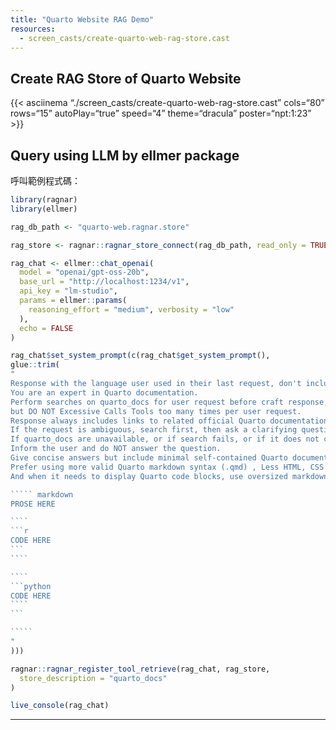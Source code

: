 ```yaml
---
title: "Quarto Website RAG Demo"
resources: 
  - screen_casts/create-quarto-web-rag-store.cast
---
```


## Create RAG Store of Quarto Website

{{< asciinema "./screen_casts/create-quarto-web-rag-store.cast" cols="80" rows="15" autoPlay="true" speed="4" theme="dracula" poster="npt:1:23" >}}

## Query using LLM by ellmer package

呼叫範例程式碼：

~~~r
library(ragnar)
library(ellmer)

rag_db_path <- "quarto-web.ragnar.store"

rag_store <- ragnar::ragnar_store_connect(rag_db_path, read_only = TRUE)

rag_chat <- ellmer::chat_openai(
  model = "openai/gpt-oss-20b",
  base_url = "http://localhost:1234/v1",
  api_key = "lm-studio",
  params = ellmer::params(
    reasoning_effort = "medium", verbosity = "low"
  ),
  echo = FALSE
)

rag_chat$set_system_prompt(c(rag_chat$get_system_prompt(),
glue::trim(
"
Response with the language user used in their last request, don't include useless greeting words.
You are an expert in Quarto documentation.
Perform searches on quarto_docs for user request before craft response,
but DO NOT Excessive Calls Tools too many times per user request.
Response always includes links to related official Quarto documentation links.
If the request is ambiguous, search first, then ask a clarifying question.
If quarto_docs are unavailable, or if search fails, or if it does not contain an answer to the question,
Inform the user and do NOT answer the question.
Give concise answers but include minimal self-contained Quarto document examples,
Prefer using more valid Quarto markdown syntax (.qmd) , Less HTML, CSS those pure web technology syntax as possible.
And when it needs to display Quarto code blocks, use oversized markdown fences, like follows:

````` markdown
PROSE HERE

````
```r 
CODE HERE
```
````

````
```python
CODE HERE
````
```

`````
"
)))

ragnar::ragnar_register_tool_retrieve(rag_chat, rag_store,
  store_description = "quarto_docs"
)

live_console(rag_chat)
~~~

---